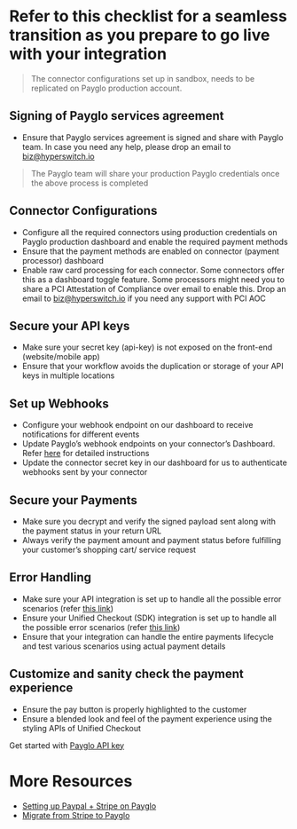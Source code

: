 # Refer to this checklist for a seamless transition as you prepare to go live with your integration

> The connector configurations set up in sandbox, needs to be replicated on Payglo production account.

## Signing of Payglo services agreement

- Ensure that Payglo services agreement is signed and share with Payglo team. In case you need any help, please drop an email to [biz@hyperswitch.io](mailto:biz@hyperswitch.io)

> The Payglo team will share your production Payglo credentials once the above process is completed

## Connector Configurations

- Configure all the required connectors using production credentials on Payglo production dashboard and enable the required payment methods
- Ensure that the payment methods are enabled on connector (payment processor) dashboard
- Enable raw card processing for each connector. Some connectors offer this as a dashboard toggle feature. Some processors might need you to share a PCI Attestation of Compliance over email to enable this. Drop an email to [biz@hyperswitch.io](mailto:biz@hyperswitch.io) if you need any support with PCI AOC

## Secure your API keys

- Make sure your secret key (api-key) is not exposed on the front-end (website/mobile app)
- Ensure that your workflow avoids the duplication or storage of your API keys in multiple locations

## Set up Webhooks

- Configure your webhook endpoint on our dashboard to receive notifications for different events
- Update Payglo’s webhook endpoints on your connector’s Dashboard. Refer [here](https://www.hyperswitch.io/docs/webhooks) for detailed instructions
- Update the connector secret key in our dashboard for us to authenticate webhooks sent by your connector

## Secure your Payments

- Make sure you decrypt and verify the signed payload sent along with the payment status in your return URL
- Always verify the payment amount and payment status before fulfilling your customer’s shopping cart/ service request

## Error Handling

- Make sure your API integration is set up to handle all the possible error scenarios (refer [this link](https://www.hyperswitch.io/docs/error-handling))
- Ensure your Unified Checkout (SDK) integration is set up to handle all the possible error scenarios (refer [this link](https://www.hyperswitch.io/docs/sdkIntegrations/unifiedCheckoutWeb/error-handling))
- Ensure that your integration can handle the entire payments lifecycle and test various scenarios using actual payment details

## Customize and sanity check the payment experience

- Ensure the pay button is properly highlighted to the customer
- Ensure a blended look and feel of the payment experience using the styling APIs of Unified Checkout

Get started with [Payglo API key](https://app.hyperswitch.io/register)

# More Resources

- [Setting up Paypal + Stripe on Payglo](https://www.hyperswitch.io/docs/sdkIntegrations/setupPaypalStripeOnHyperSwitch)
- [Migrate from Stripe to Payglo](https://www.hyperswitch.io/docs/migrateFromStripe/)
